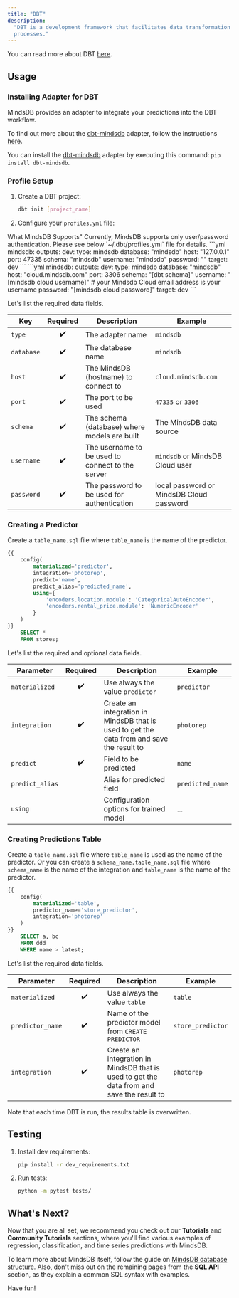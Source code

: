 ```yaml
---
title: "DBT"
description:
  "DBT is a development framework that facilitates data transformation
  processes."
---
```


You can read more about DBT [here](https://www.getdbt.com/).

## Usage

### Installing Adapter for DBT

MindsDB provides an adapter to integrate your predictions into the DBT workflow.

To find out more about the [dbt-mindsdb](https://github.com/mindsdb/dbt-mindsdb)
adapter, follow the instructions
[here](https://github.com/mindsdb/dbt-mindsdb/blob/main/README.md).

You can install the [dbt-mindsdb](https://github.com/mindsdb/dbt-mindsdb)
adapter by executing this command: `pip install dbt-mindsdb`.

### Profile Setup

1.  Create a DBT project:

    ```bash
    dbt init [project_name]
    ```

2.  Configure your `profiles.yml` file:

<Tip>
  What MindsDB Supports" Currently, MindsDB supports only user/password
  authentication. Please see below `~/.dbt/profiles.yml` file for details.
</Tip>

<Tabs>
<Tab title="Self-Hosted Local Deployment">
    ```yml
    mindsdb:
      outputs:
      dev:
        type: mindsdb
        database: "mindsdb"
        host: "127.0.0.1"
        port: 47335
        schema: "mindsdb"
        username: "mindsdb"
        password: ""
      target: dev
    ```

  </Tab>
  <Tab title="MindsDB Cloud">
  ```yml
  mindsdb:
    outputs:
    dev:
      type: mindsdb
      database: "mindsdb"
      host: "cloud.mindsdb.com"
      port: 3306
      schema: "[dbt schema]"
      username: "[mindsdb cloud username]" # your Mindsdb Cloud email address is your username
      password: "[mindsdb cloud password]"
    target: dev
  ```

</Tab>
</Tabs>

Let's list the required data fields.

| Key        | Required | Description                                      | Example                                  |
| ---------- | :------: | ------------------------------------------------ | ---------------------------------------- |
| `type`     |    ✔️    | The adapter name                                 | `mindsdb`                                |
| `database` |    ✔️    | The database name                                | `mindsdb`                                |
| `host`     |    ✔️    | The MindsDB (hostname) to connect to             | `cloud.mindsdb.com`                      |
| `port`     |    ✔️    | The port to be used                              | `47335` or `3306`                        |
| `schema`   |    ✔️    | The schema (database) where models are built     | The MindsDB data source                  |
| `username` |    ✔️    | The username to be used to connect to the server | `mindsdb` or MindsDB Cloud user          |
| `password` |    ✔️    | The password to be used for authentication       | local password or MindsDB Cloud password |

### Creating a Predictor

Create a `table_name.sql` file where `table_name` is the name of the predictor.

```sql
{{
    config(
        materialized='predictor',
        integration='photorep',
        predict='name',
        predict_alias='predicted_name',
        using={
            'encoders.location.module': 'CategoricalAutoEncoder',
            'encoders.rental_price.module': 'NumericEncoder'
        }
    )
}}
    SELECT *
    FROM stores;
```

Let's list the required and optional data fields.

| Parameter       | Required | Description                                                                               | Example          |
| --------------- | :------: | ----------------------------------------------------------------------------------------- | ---------------- |
| `materialized`  |    ✔️    | Use always the value `predictor`                                                          | `predictor`      |
| `integration`   |    ✔️    | Create an integration in MindsDB that is used to get the data from and save the result to | `photorep`       |
| `predict`       |    ✔️    | Field to be predicted                                                                     | `name`           |
| `predict_alias` |          | Alias for predicted field                                                                 | `predicted_name` |
| `using`         |          | Configuration options for trained model                                                   | ...              |

### Creating Predictions Table

Create a `table_name.sql` file where `table_name` is used as the name of the
predictor. Or you can create a `schema_name.table_name.sql` file where
`schema_name` is the name of the integration and `table_name` is the name of the
predictor.

```sql
{{
    config(
        materialized='table',
        predictor_name='store_predictor',
        integration='photorep'
    )
}}
    SELECT a, bc
    FROM ddd
    WHERE name > latest;
```

Let's list the required data fields.

| Parameter        | Required | Description                                                                               | Example           |
| ---------------- | :------: | ----------------------------------------------------------------------------------------- | ----------------- |
| `materialized`   |    ✔️    | Use always the value `table`                                                              | `table`           |
| `predictor_name` |    ✔️    | Name of the predictor model from `CREATE PREDICTOR`                                       | `store_predictor` |
| `integration`    |    ✔️    | Create an integration in MindsDB that is used to get the data from and save the result to | `photorep`        |

<Warning>
  Note that each time DBT is run, the results table is overwritten.
</Warning>

## Testing

1. Install dev requirements:

   ```bash
   pip install -r dev_requirements.txt
   ```

2. Run tests:

   ```bash
   python -m pytest tests/
   ```

## What's Next?

Now that you are all set, we recommend you check out our **Tutorials** and
**Community Tutorials** sections, where you'll find various examples of
regression, classification, and time series predictions with MindsDB.

To learn more about MindsDB itself, follow the guide on
[MindsDB database structure](/sql/table-structure/). Also, don't miss out on the
remaining pages from the **SQL API** section, as they explain a common SQL
syntax with examples.

Have fun!
